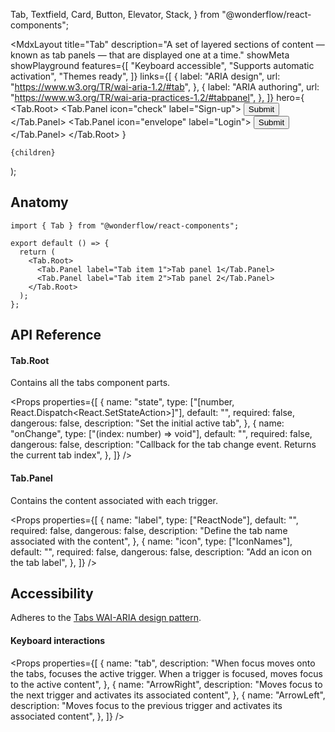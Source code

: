   Tab,
  Textfield,
  Card,
  Button,
  Elevator,
  Stack,
} from "@wonderflow/react-components";

  <MdxLayout
    title="Tab"
    description="A set of layered sections of content — known as tab panels — that are displayed one at a time."
    showMeta
    showPlayground
    features={[
      "Keyboard accessible",
      "Supports automatic activation",
      "Themes ready",
    ]}
    links={[
      {
        label: "ARIA design",
        url: "https://www.w3.org/TR/wai-aria-1.2/#tab",
      },
      {
        label: "ARIA authoring",
        url: "https://www.w3.org/TR/wai-aria-practices-1.2/#tabpanel",
      },
    ]}
    hero={
      <LiveArea>
        <Elevator resting={1}>
          <Card padding={false}>
            <Tab.Root>
              <Tab.Panel icon="check" label="Sign-up">
                <Card>
                  <Stack rowGap={24}>
                    <Textfield label="Name" type="text" />
                    <Textfield label="E-Mail" type="email" />
                    <Textfield
                      label="Password"
                      type="password"
                      autoComplete="new-password"
                      id="new-password"
                    />
                    <Button>Submit</Button>
                  </Stack>
                </Card>
              </Tab.Panel>
              <Tab.Panel icon="envelope" label="Login">
                <Card>
                  <Stack rowGap={24}>
                    <Textfield label="E-Mail" type="email" />
                    <Textfield
                      label="Password"
                      type="password"
                      autoComplete="new-password"
                      id="new-password"
                    />
                    <Button>Submit</Button>
                  </Stack>
                </Card>
              </Tab.Panel>
            </Tab.Root>
          </Card>
        </Elevator>
      </LiveArea>
    }
  >
    {children}
  </MdxLayout>
);

## Anatomy

```tsx highlight=1,5-8
import { Tab } from "@wonderflow/react-components";

export default () => {
  return (
    <Tab.Root>
      <Tab.Panel label="Tab item 1">Tab panel 1</Tab.Panel>
      <Tab.Panel label="Tab item 2">Tab panel 2</Tab.Panel>
    </Tab.Root>
  );
};
```

## API Reference

#### Tab.Root

Contains all the tabs component parts.

<Props
  properties={[
    {
      name: "state",
      type: ["[number, React.Dispatch<React.SetStateAction<number>>]"],
      default: "",
      required: false,
      dangerous: false,
      description: "Set the initial active tab",
    },
    {
      name: "onChange",
      type: ["(index: number) => void"],
      default: "",
      required: false,
      dangerous: false,
      description:
        "Callback for the tab change event. Returns the current tab index",
    },
  ]}
/>

#### Tab.Panel

Contains the content associated with each trigger.

<Props
  properties={[
    {
      name: "label",
      type: ["ReactNode"],
      default: "",
      required: false,
      dangerous: false,
      description: "Define the tab name associated with the content",
    },
    {
      name: "icon",
      type: ["IconNames"],
      default: "",
      required: false,
      dangerous: false,
      description: "Add an icon on the tab label",
    },
  ]}
/>

## Accessibility

Adheres to the [Tabs WAI-ARIA design pattern](https://www.w3.org/TR/wai-aria-practices-1.2/#tabpanel).

#### Keyboard interactions

<Props
  properties={[
    {
      name: "tab",
      description:
        "When focus moves onto the tabs, focuses the active trigger. When a trigger is focused, moves focus to the active content",
    },
    {
      name: "ArrowRight",
      description:
        "Moves focus to the next trigger and activates its associated content",
    },
    {
      name: "ArrowLeft",
      description:
        "Moves focus to the previous trigger and activates its associated content",
    },
  ]}
/>
